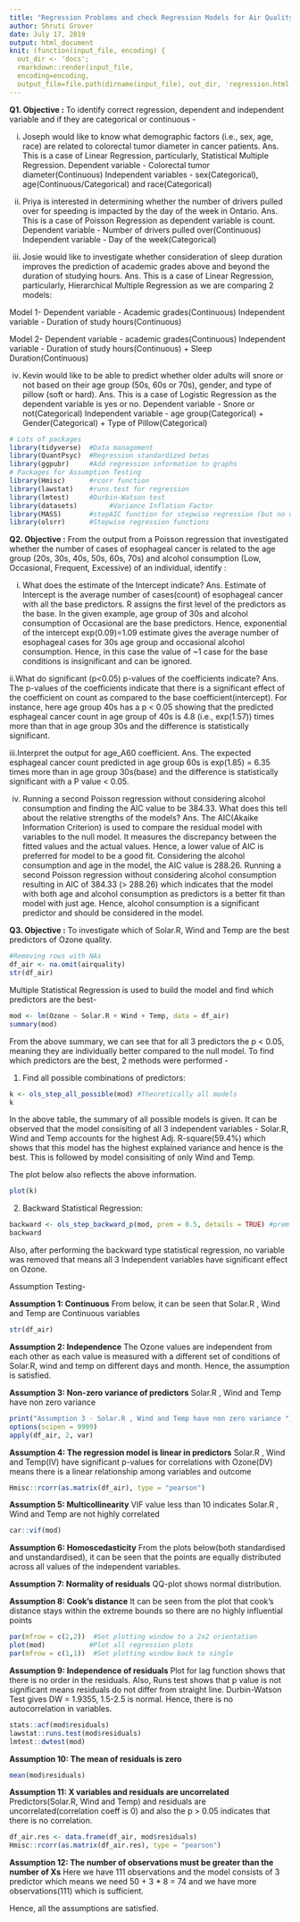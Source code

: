 ```yaml
---
title: "Regression Problems and check Regression Models for Air Quality"
author: Shruti Grover
date: July 17, 2019
output: html_document
knit: (function(input_file, encoding) {
  out_dir <- 'docs';
  rmarkdown::render(input_file,
  encoding=encoding,
  output_file=file.path(dirname(input_file), out_dir, 'regression.html'))})
---
```


**Q1. Objective :** 
To identify correct regression, dependent and independent variable and if they are categorical or continuous -

i. Joseph would like to know what demographic factors (i.e., sex, age, race) are related to colorectal tumor diameter in cancer patients.
Ans.  
This is a case of Linear Regression, particularly, Statistical Multiple Regression.
Dependent variable - Colorectal tumor diameter(Continuous)
Independent variables - sex(Categorical), age(Continuous/Categorical) and race(Categorical)


ii. Priya is interested in determining whether the number of drivers pulled over for speeding is impacted by the day of the week in Ontario.
Ans.
This is a case of Poisson Regression as dependent variable is count.
Dependent variable - Number of drivers pulled over(Continuous) 
Independent variable - Day of the week(Categorical)

iii. Josie would like to investigate whether consideration of sleep duration improves the prediction of academic grades above and beyond the duration of studying hours.
Ans.
This is a case of Linear Regression, particularly, Hierarchical Multiple Regression as we are comparing 2 models:

Model 1-
Dependent variable - Academic grades(Continuous)
Independent variable - Duration of study hours(Continuous) 

Model 2- 
Dependent variable - academic grades(Continuous)
Independent variable - Duration of study hours(Continuous) + Sleep Duration(Continuous)

iv. Kevin would like to be able to predict whether older adults will snore or not based on their age group (50s, 60s or 70s), gender, and type of pillow (soft or hard).
Ans.
This is a case of Logistic Regression as the dependent variable is yes or no.
Dependent variable - Snore or not(Categorical)
Independent variable - age group(Categorical) + Gender(Categorical) + Type of Pillow(Categorical)


```r
# Lots of packages
library(tidyverse)  #Data management
library(QuantPsyc)  #Regression standardized betas
library(ggpubr)     #Add regression information to graphs
# Packages for Assumption Testing
library(Hmisc)      #rcorr function
library(lawstat)    #runs.test for regression
library(lmtest)     #Durbin-Watson test
library(datasets)        #Variance Inflation Factor
library(MASS)       #stepAIC function for stepwise regression (but no details)
library(olsrr)      #Stepwise regression functions
```


**Q2. Objective :**
From the output from a Poisson regression that investigated whether the number of cases of esophageal cancer is related to the age group (20s, 30s, 40s, 50s, 60s, 70s) and alcohol consumption (Low, Occasional, Frequent, Excessive) of an individual, identify :

i. What does the estimate of the Intercept indicate?
Ans.
Estimate of Intercept is the average number of cases(count) of esophageal cancer with all the base predictors. R assigns the first level of the predictors as the base. In the given example, age group of 30s and alcohol consumption of Occasional are the base predictors. Hence, exponential of the intercept exp(0.09)=1.09 estimate gives the average number of esophageal cases for 30s age group and occasional alcohol consumption. Hence, in this case the value of ~1 case for the base conditions is insignificant and can be ignored. 

ii.What do significant (p<0.05) p-values of the coefficients indicate?
Ans.
The p-values of the coefficients indicate that there is a significant effect of the coefficient on count as compared to the base coefficient(intercept). For instance, here age group 40s has a p < 0.05 showing that the predicted esphageal cancer count in age group of 40s is 4.8 (i.e., exp(1.57)) times more than that in age group 30s and the difference is statistically significant. 

iii.Interpret the output for age_A60 coefficient.
Ans.
The expected esphageal cancer count predicted in age group 60s is exp(1.85) = 6.35 times more than in age group 30s(base) and the difference is statistically significant with a P value < 0.05.

iv. Running a second Poisson regression without considering alcohol consumption and finding the AIC value to be 384.33. What does this tell about the relative strengths of the models?
Ans.
The AIC(Akaike Information Criterion) is used to compare the residual model with variables to the null model. It measures the discrepancy between the fitted values and the actual values. Hence, a lower value of AIC is preferred for model to be a good fit. Considering the alcohol consumption and age in the model, the AIC value is 288.26. Running a second Poisson regression without considering alcohol consumption resulting in AIC of 384.33 (> 288.26) which indicates that the model with both age and alcohol consumption as predictors is a better fit than model with just age. Hence, alcohol consumption is a significant predictor and should be considered in the model.

**Q3. Objective :**
To investigate which of Solar.R, Wind and Temp are the best predictors of Ozone quality.
```r
#Removing rows with NAs
df_air <- na.omit(airquality)
str(df_air)
```

Multiple Statistical Regression is used to build the model and find which predictors are the best-
```r
mod <- lm(Ozone ~ Solar.R + Wind + Temp, data = df_air)
summary(mod)
```
From the above summary, we can see that for all 3 predictors the p < 0.05, meaning they are individually better compared to the null model. To find which predictors are the best, 2 methods were performed -

1. Find all possible combinations of predictors:
```r
k <- ols_step_all_possible(mod) #Theoretically all models
k
```
In the above table, the summary of all possible models is given. It can be observed that the model consisiting of all 3 independent variables - Solar.R, Wind and Temp accounts for the highest Adj. R-square(59.4%) which shows that this model has the highest explained variance and hence is the best. This is followed by model consisiting of only Wind and Temp.

The plot below also reflects the above information.
```r
plot(k)
```

2. Backward Statistical Regression:
```r
backward <- ols_step_backward_p(mod, prem = 0.5, details = TRUE) #prem default is 0.3
backward
```
Also, after performing the backward type statistical regression, no variable was removed that means all 3 Independent variables have significant effect on Ozone.

Assumption Testing-

**Assumption 1: Continuous**
From below, it can be seen that Solar.R , Wind and Temp are Continuous variables
```r
str(df_air) 
```


**Assumption 2: Independence**
The Ozone values are independent from each other as each value is measured with a different set of conditions of Solar.R, wind and temp on different days and month. Hence, the assumption is satisfied.


**Assumption 3: Non-zero variance of predictors**
Solar.R , Wind and Temp have non zero variance
```r
print("Assumption 3 - Solar.R , Wind and Temp have non zero variance ")
options(scipen = 9999)
apply(df_air, 2, var)
```

**Assumption 4: The regression model is linear in predictors**
Solar.R , Wind and Temp(IV) have significant p-values for correlations with Ozone(DV) means there is a linear relationship among variables and outcome
```r
Hmisc::rcorr(as.matrix(df_air), type = "pearson")
```


**Assumption 5: Multicollinearity**
VIF value less than 10 indicates Solar.R , Wind and Temp are not highly correlated
```r
car::vif(mod)
```

**Assumption 6: Homoscedasticity**
From the plots below(both standardised and unstandardised), it can be seen that the points are equally distributed across all values of the independent variables.

**Assumption 7: Normality of residuals**
QQ-plot shows normal distribution.

**Assumption 8: Cook's distance**
It can be seen from the plot that cook's distance stays within the extreme bounds so there are no highly influential points
```r
par(mfrow = c(2,2))  #Set plotting window to a 2x2 orientation
plot(mod)           #Plot all regression plots
par(mfrow = c(1,1))  #Set plotting window back to single
```

**Assumption 9: Independence of residuals**
Plot for lag function shows that there is no order in the residuals.
Also, Runs test shows that p value is not significant means residuals do not differ from straight line.
Durbin-Watson Test gives DW = 1.9355, 1.5-2.5 is normal. Hence, there is no autocorrelation in variables.
```r
stats::acf(mod$residuals)         
lawstat::runs.test(mod$residuals) 
lmtest::dwtest(mod)               
```

**Assumption 10: The mean of residuals is zero**
```r
mean(mod$residuals)
```

**Assumption 11: X variables and residuals are uncorrelated**
Predictors(Solar.R, Wind and Temp) and residuals are uncorrelated(correlation coeff is 0) and also the p > 0.05 indicates that there is no correlation.
```r
df_air.res <- data.frame(df_air, mod$residuals)
Hmisc::rcorr(as.matrix(df_air.res), type = "pearson")
```


**Assumption 12: The number of observations must be greater than the number of Xs**
Here we have 111 observations and the model consists of 3 predictor which means we need 50 + 3 * 8 = 74 and we have more observations(111) which is sufficient.

Hence, all the assumptions are satisfied.